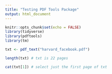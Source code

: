 ```yaml
---
title: "Testing PDF Tools Package"
output: html_document
---
```


```r
knitr::opts_chunk$set(echo = FALSE)
library(tidyverse)
library(pdftools)
library(tm)
```

```r

txt <- pdf_text("harvard_facebook.pdf")

length(txt) # txt is 22 pages

cat(txt[1]) # select just the first page of txt

```

